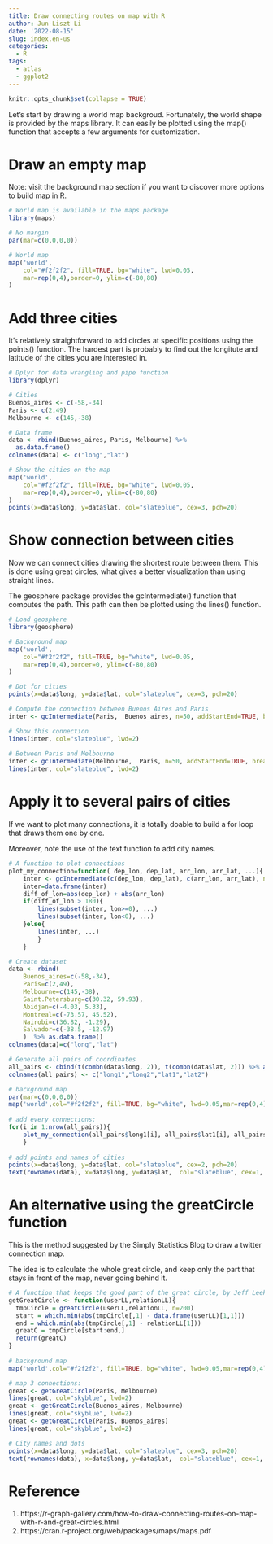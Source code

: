 ```yaml
---
title: Draw connecting routes on map with R
author: Jun-Liszt Li
date: '2022-08-15'
slug: index.en-us
categories:
  - R
tags:
  - atlas
  - ggplot2
---
```


```r
knitr::opts_chunk$set(collapse = TRUE)
```


Let’s start by drawing a world map backgroud. Fortunately, the world shape is provided by the maps library. It can easily be plotted using the map() function that accepts a few arguments for customization.

<!--more-->

# Draw an empty map

Note: visit the background map section if you want to discover more options to build map in R.

```r
# World map is available in the maps package
library(maps)

# No margin
par(mar=c(0,0,0,0))

# World map
map('world',
    col="#f2f2f2", fill=TRUE, bg="white", lwd=0.05,
    mar=rep(0,4),border=0, ylim=c(-80,80) 
)
```

# Add three cities

It’s relatively straightforward to add circles at specific positions using the points() function. The hardest part is probably to find out the longitute and latitude of the cities you are interested in.

```r
# Dplyr for data wrangling and pipe function
library(dplyr)

# Cities
Buenos_aires <- c(-58,-34)
Paris <- c(2,49)
Melbourne <- c(145,-38)

# Data frame
data <- rbind(Buenos_aires, Paris, Melbourne) %>% 
  as.data.frame()
colnames(data) <- c("long","lat")

# Show the cities on the map
map('world',
    col="#f2f2f2", fill=TRUE, bg="white", lwd=0.05,
    mar=rep(0,4),border=0, ylim=c(-80,80) 
)
points(x=data$long, y=data$lat, col="slateblue", cex=3, pch=20)
```

# Show connection between cities

Now we can connect cities drawing the shortest route between them. This is done using great circles, what gives a better visualization than using straight lines.

The geosphere package provides the gcIntermediate() function that computes the path. This path can then be plotted using the lines() function.

```r
# Load geosphere
library(geosphere)

# Background map
map('world',
    col="#f2f2f2", fill=TRUE, bg="white", lwd=0.05,
    mar=rep(0,4),border=0, ylim=c(-80,80) 
)

# Dot for cities
points(x=data$long, y=data$lat, col="slateblue", cex=3, pch=20)

# Compute the connection between Buenos Aires and Paris
inter <- gcIntermediate(Paris,  Buenos_aires, n=50, addStartEnd=TRUE, breakAtDateLine=F)

# Show this connection
lines(inter, col="slateblue", lwd=2)
 
# Between Paris and Melbourne
inter <- gcIntermediate(Melbourne,  Paris, n=50, addStartEnd=TRUE, breakAtDateLine=F)             
lines(inter, col="slateblue", lwd=2)
```

# Apply it to several pairs of cities

If we want to plot many connections, it is totally doable to build a for loop that draws them one by one.

Moreover, note the use of the text function to add city names.

```r
# A function to plot connections
plot_my_connection=function( dep_lon, dep_lat, arr_lon, arr_lat, ...){
    inter <- gcIntermediate(c(dep_lon, dep_lat), c(arr_lon, arr_lat), n=50, addStartEnd=TRUE, breakAtDateLine=F)             
    inter=data.frame(inter)
    diff_of_lon=abs(dep_lon) + abs(arr_lon)
    if(diff_of_lon > 180){
        lines(subset(inter, lon>=0), ...)
        lines(subset(inter, lon<0), ...)
    }else{
        lines(inter, ...)
        }
    }

# Create dataset
data <- rbind(
    Buenos_aires=c(-58,-34),
    Paris=c(2,49),
    Melbourne=c(145,-38),
    Saint.Petersburg=c(30.32, 59.93),
    Abidjan=c(-4.03, 5.33),
    Montreal=c(-73.57, 45.52),
    Nairobi=c(36.82, -1.29),
    Salvador=c(-38.5, -12.97)
    )  %>% as.data.frame()
colnames(data)=c("long","lat")

# Generate all pairs of coordinates
all_pairs <- cbind(t(combn(data$long, 2)), t(combn(data$lat, 2))) %>% as.data.frame()
colnames(all_pairs) <- c("long1","long2","lat1","lat2")

# background map
par(mar=c(0,0,0,0))
map('world',col="#f2f2f2", fill=TRUE, bg="white", lwd=0.05,mar=rep(0,4),border=0, ylim=c(-80,80) )
 
# add every connections:
for(i in 1:nrow(all_pairs)){
    plot_my_connection(all_pairs$long1[i], all_pairs$lat1[i], all_pairs$long2[i], all_pairs$lat2[i], col="skyblue", lwd=1)
    }
 
# add points and names of cities
points(x=data$long, y=data$lat, col="slateblue", cex=2, pch=20)
text(rownames(data), x=data$long, y=data$lat,  col="slateblue", cex=1, pos=4)
```

# An alternative using the greatCircle function

This is the method suggested by the Simply Statistics Blog to draw a twitter connection map.

The idea is to calculate the whole great circle, and keep only the part that stays in front of the map, never going behind it.

```r
# A function that keeps the good part of the great circle, by Jeff Leek:
getGreatCircle <- function(userLL,relationLL){
  tmpCircle = greatCircle(userLL,relationLL, n=200)
  start = which.min(abs(tmpCircle[,1] - data.frame(userLL)[1,1]))
  end = which.min(abs(tmpCircle[,1] - relationLL[1]))
  greatC = tmpCircle[start:end,]
  return(greatC)
}
 
# background map
map('world',col="#f2f2f2", fill=TRUE, bg="white", lwd=0.05,mar=rep(0,4),border=0, ylim=c(-80,80) )

# map 3 connections:
great <- getGreatCircle(Paris, Melbourne)
lines(great, col="skyblue", lwd=2)
great <- getGreatCircle(Buenos_aires, Melbourne)
lines(great, col="skyblue", lwd=2)
great <- getGreatCircle(Paris, Buenos_aires)
lines(great, col="skyblue", lwd=2)

# City names and dots
points(x=data$long, y=data$lat, col="slateblue", cex=3, pch=20)
text(rownames(data), x=data$long, y=data$lat,  col="slateblue", cex=1, pos=4)
```

# Reference\

1. https://r-graph-gallery.com/how-to-draw-connecting-routes-on-map-with-r-and-great-circles.html
2. https://cran.r-project.org/web/packages/maps/maps.pdf
